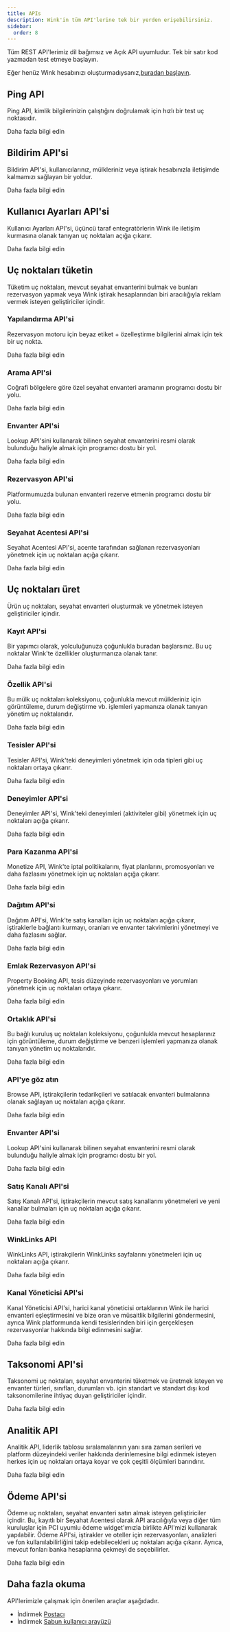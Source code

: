 ```yaml
---
title: APIs
description: Wink'in tüm API'lerine tek bir yerden erişebilirsiniz.
sidebar:
  order: 8
---
```


Tüm REST API'lerimiz dil bağımsız ve Açık API uyumludur. Tek bir satır kod yazmadan test etmeye başlayın.

Eğer henüz Wink hesabınızı oluşturmadıysanız,[buradan başlayın](/user/register).

## Ping API

Ping API, kimlik bilgilerinizin çalıştığını doğrulamak için hızlı bir test uç noktasıdır.

<LinkButton href="https://docs.wink.travel/ping" variant="secondary" icon="external" target="_blank">
  Daha fazla bilgi edin
</LinkButton>


## Bildirim API'si

Bildirim API'si, kullanıcılarınız, mülkleriniz veya iştirak hesabınızla iletişimde kalmamızı sağlayan bir yoldur.

<LinkButton href="https://docs.wink.travel/notifications" variant="secondary" icon="external" target="_blank">
  Daha fazla bilgi edin
</LinkButton>


## Kullanıcı Ayarları API'si

Kullanıcı Ayarları API'si, üçüncü taraf entegratörlerin Wink ile iletişim kurmasına olanak tanıyan uç noktaları açığa çıkarır.

<LinkButton href="https://docs.wink.travel/user-settings" variant="secondary" icon="external" target="_blank">
  Daha fazla bilgi edin
</LinkButton>


## Uç noktaları tüketin

Tüketim uç noktaları, mevcut seyahat envanterini bulmak ve bunları rezervasyon yapmak veya Wink iştirak hesaplarından biri aracılığıyla reklam vermek isteyen geliştiriciler içindir.

### Yapılandırma API'si

Rezervasyon motoru için beyaz etiket + özelleştirme bilgilerini almak için tek bir uç nokta.

<LinkButton href="https://docs.wink.travel/engine-client" variant="secondary" icon="external" target="_blank">
  Daha fazla bilgi edin
</LinkButton>


### Arama API'si

Coğrafi bölgelere göre özel seyahat envanteri aramanın programcı dostu bir yolu.

<LinkButton href="https://docs.wink.travel/lookup" variant="secondary" icon="external" target="_blank">
  Daha fazla bilgi edin
</LinkButton>


### Envanter API'si

Lookup API'sini kullanarak bilinen seyahat envanterini resmi olarak bulunduğu haliyle almak için programcı dostu bir yol.

<LinkButton href="https://docs.wink.travel/inventory" variant="secondary" icon="external" target="_blank">
  Daha fazla bilgi edin
</LinkButton>


### Rezervasyon API'si

Platformumuzda bulunan envanteri rezerve etmenin programcı dostu bir yolu.

<LinkButton href="https://docs.wink.travel/booking" variant="secondary" icon="external" target="_blank">
  Daha fazla bilgi edin
</LinkButton>


### Seyahat Acentesi API'si

Seyahat Acentesi API'si, acente tarafından sağlanan rezervasyonları yönetmek için uç noktaları açığa çıkarır.

<LinkButton href="https://docs.wink.travel/travel-agent" variant="secondary" icon="external" target="_blank">
  Daha fazla bilgi edin
</LinkButton>


## Uç noktaları üret

Ürün uç noktaları, seyahat envanteri oluşturmak ve yönetmek isteyen geliştiriciler içindir.

### Kayıt API'si

Bir yapımcı olarak, yolculuğunuza çoğunlukla buradan başlarsınız. Bu uç noktalar Wink'te özellikler oluşturmanıza olanak tanır.

<LinkButton href="https://docs.wink.travel/extranet/property/register" variant="secondary" icon="external" target="_blank">
  Daha fazla bilgi edin
</LinkButton>


### Özellik API'si

Bu mülk uç noktaları koleksiyonu, çoğunlukla mevcut mülkleriniz için görüntüleme, durum değiştirme vb. işlemleri yapmanıza olanak tanıyan yönetim uç noktalarıdır.

<LinkButton href="https://docs.wink.travel/extranet/property" variant="secondary" icon="external" target="_blank">
  Daha fazla bilgi edin
</LinkButton>


### Tesisler API'si

Tesisler API'si, Wink'teki deneyimleri yönetmek için oda tipleri gibi uç noktaları ortaya çıkarır.

<LinkButton href="https://docs.wink.travel/extranet/facilities" variant="secondary" icon="external" target="_blank">
  Daha fazla bilgi edin
</LinkButton>


### Deneyimler API'si

Deneyimler API'si, Wink'teki deneyimleri (aktiviteler gibi) yönetmek için uç noktaları açığa çıkarır.

<LinkButton href="https://docs.wink.travel/extranet/experiences" variant="secondary" icon="external" target="_blank">
  Daha fazla bilgi edin
</LinkButton>


### Para Kazanma API'si

Monetize API, Wink'te iptal politikalarını, fiyat planlarını, promosyonları ve daha fazlasını yönetmek için uç noktaları açığa çıkarır.

<LinkButton href="https://docs.wink.travel/extranet/monetize" variant="secondary" icon="external" target="_blank">
  Daha fazla bilgi edin
</LinkButton>


### Dağıtım API'si

Dağıtım API'si, Wink'te satış kanalları için uç noktaları açığa çıkarır, iştiraklerle bağlantı kurmayı, oranları ve envanter takvimlerini yönetmeyi ve daha fazlasını sağlar.

<LinkButton href="https://docs.wink.travel/extranet/distribution" variant="secondary" icon="external" target="_blank">
  Daha fazla bilgi edin
</LinkButton>


### Emlak Rezervasyon API'si

Property Booking API, tesis düzeyinde rezervasyonları ve yorumları yönetmek için uç noktaları ortaya çıkarır.

<LinkButton href="https://docs.wink.travel/extranet/booking" variant="secondary" icon="external" target="_blank">
  Daha fazla bilgi edin
</LinkButton>


### Ortaklık API'si

Bu bağlı kuruluş uç noktaları koleksiyonu, çoğunlukla mevcut hesaplarınız için görüntüleme, durum değiştirme ve benzeri işlemleri yapmanıza olanak tanıyan yönetim uç noktalarıdır.

<LinkButton href="https://docs.wink.travel/affiliate" variant="secondary" icon="external" target="_blank">
  Daha fazla bilgi edin
</LinkButton>


### API'ye göz atın

Browse API, iştirakçilerin tedarikçileri ve satılacak envanteri bulmalarına olanak sağlayan uç noktaları açığa çıkarır.

<LinkButton href="https://docs.wink.travel/affiliate/browse" variant="secondary" icon="external" target="_blank">
  Daha fazla bilgi edin
</LinkButton>


### Envanter API'si

Lookup API'sini kullanarak bilinen seyahat envanterini resmi olarak bulunduğu haliyle almak için programcı dostu bir yol.

<LinkButton href="https://docs.wink.travel/affiliate/inventory" variant="secondary" icon="external" target="_blank">
  Daha fazla bilgi edin
</LinkButton>


### Satış Kanalı API'si

Satış Kanalı API'si, iştirakçilerin mevcut satış kanallarını yönetmeleri ve yeni kanallar bulmaları için uç noktaları açığa çıkarır.

<LinkButton href="https://docs.wink.travel/affiliate/sales-channel" variant="secondary" icon="external" target="_blank">
  Daha fazla bilgi edin
</LinkButton>


### WinkLinks API

WinkLinks API, iştirakçilerin WinkLinks sayfalarını yönetmeleri için uç noktaları açığa çıkarır.

<LinkButton href="https://docs.wink.travel/affiliate/winklinks" variant="secondary" icon="external" target="_blank">
  Daha fazla bilgi edin
</LinkButton>


### Kanal Yöneticisi API'si

Kanal Yöneticisi API'si, harici kanal yöneticisi ortaklarının Wink ile harici envanteri eşleştirmesini ve bize oran ve müsaitlik bilgilerini göndermesini, ayrıca Wink platformunda kendi tesislerinden biri için gerçekleşen rezervasyonlar hakkında bilgi edinmesini sağlar.

<LinkButton href="https://docs.wink.travel/channel-manager" variant="secondary" icon="external" target="_blank">
  Daha fazla bilgi edin
</LinkButton>


## Taksonomi API'si

Taksonomi uç noktaları, seyahat envanterini tüketmek ve üretmek isteyen ve envanter türleri, sınıfları, durumları vb. için standart ve standart dışı kod taksonomilerine ihtiyaç duyan geliştiriciler içindir.

<LinkButton href="https://docs.wink.travel/reference" variant="secondary" icon="external" target="_blank">
  Daha fazla bilgi edin
</LinkButton>


## Analitik API

Analitik API, liderlik tablosu sıralamalarının yanı sıra zaman serileri ve platform düzeyindeki veriler hakkında derinlemesine bilgi edinmek isteyen herkes için uç noktaları ortaya koyar ve çok çeşitli ölçümleri barındırır.

<LinkButton href="https://docs.wink.travel/analytics" variant="secondary" icon="external" target="_blank">
  Daha fazla bilgi edin
</LinkButton>


## Ödeme API'si

Ödeme uç noktaları, seyahat envanteri satın almak isteyen geliştiriciler içindir. Bu, kayıtlı bir Seyahat Acentesi olarak API aracılığıyla veya diğer tüm kuruluşlar için PCI uyumlu ödeme widget'ımızla birlikte API'mizi kullanarak yapılabilir.
Ödeme API'si, iştirakler ve oteller için rezervasyonları, analizleri ve fon kullanılabilirliğini takip edebilecekleri uç noktaları açığa çıkarır. Ayrıca, mevcut fonları banka hesaplarına çekmeyi de seçebilirler.

<LinkButton href="https://docs.wink.travel/payment" variant="secondary" icon="external" target="_blank">
  Daha fazla bilgi edin
</LinkButton>


## Daha fazla okuma

API'lerimizle çalışmak için önerilen araçlar aşağıdadır.

* İndirmek [Postacı](https://www.postman.com)
* İndirmek [Sabun kullanıcı arayüzü](https://www.soapui.org)

